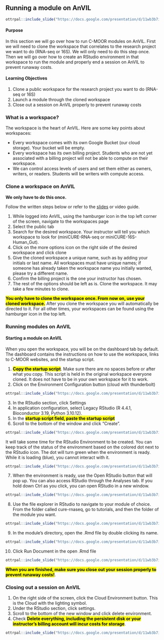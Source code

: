 
## Running a module on AnVIL

```r
ottrpal::include_slide("https://docs.google.com/presentation/d/11wb3b7i9SwrDX_WO3mWNAycd2mbY4Moy8SuT0X3XvXo/edit#slide=id.g3709d9ac459_0_250")
```

#### Purpose

In this section we will go over how to run C-MOOR modules on AnVIL. First we will need to clone the workspace that correlates to the research project we want to do (RNA-seq or 16S). We will only need to do this step once. Then we will go over how to create an RStudio environment in that workspace to run the module and properly end a session on AnVIL to prevent runaway costs.

#### Learning Objectives

1. Clone a public workspace for the research project you want to do (RNA-seq or 16S)
1. Launch a module through the cloned workspace
1. Close out a session on AnVIL properly to prevent runaway costs

### What is a workspace?

The workspace is the heart of AnVIL. Here are some key points about workspaces:

- Every workspace comes with its own Google Bucket (our cloud storage). Your bucket will be empty.
- Every workspace has its own billing project. Students who are not yet associated with a billing project will not be able to compute on their workspace.
- We can control access levels of users and set them either as owners, writers, or readers. Students will be writers with compute access.


### Clone a workspace on AnVIL

**We only have to do this once.** 

Follow the written steps below or refer to the [slides](https://docs.google.com/presentation/d/11wb3b7i9SwrDX_WO3mWNAycd2mbY4Moy8SuT0X3XvXo/edit?usp=sharing) or video guide.

1. While logged into AnVIL, using the hamburger icon in the top left corner of the screen, navigate to the workspaces page
1. Select the public tab
1. Search for the desired workspace. Your instructor will tell you which workspace to look for (miniCURE-RNA-seq or miniCURE-16S-Human_Gut).
1. Click on the more options icon on the right side of the desired workspace and click clone
1. Give the cloned workspace a unique name, such as by adding your initials or last name. All workspaces must have unique names; if someone has already taken the workspace name you initially wanted, please try a different name.
1. Confirm the billing project is the one your instructor has chosen.
1. The rest of the options should be left as is. Clone the workspace. It may take a few minutes to clone.

<mark>**You only have to clone the workspace once. From now on, use your cloned workspace.**</mark> After you clone the workspace you will automatically be directed to it. For all other times, your workspaces can be found using the hamburger icon in the top left.


### Running modules on AnVIL

#### Starting a module on AnVIL

When you open the workspace, you will be on the dashboard tab by default. The dashboard contains the instructions on how to use the workspace, links to C-MOOR websites, and the startup script.

1. <mark>**Copy the startup script**</mark>. Make sure there are no spaces before or after what you copy. This script is held in the original workspace everyone cloned. It does not have to be in your own workspace for it to work.
2. Click on the Environment Configuration button (cloud with thunderbolt)

```r
ottrpal::include_slide("https://docs.google.com/presentation/d/11wb3b7i9SwrDX_WO3mWNAycd2mbY4Moy8SuT0X3XvXo/edit#slide=id.g3709d9ac459_0_271")
```

3. In the RStudio section, click Settings
4. In application configuration, select Legacy RStudio (R 4.4.1, Bioconductor 3.19, Python 3.10.12). 
5. In the <mark>**startup script field, paste the startup script**</mark>
6. Scroll to the bottom of the window and click “Create”. 

```r
ottrpal::include_slide("https://docs.google.com/presentation/d/11wb3b7i9SwrDX_WO3mWNAycd2mbY4Moy8SuT0X3XvXo/edit#slide=id.g3709d9ac459_0_275")
```

It will take some time for the RStudio Environment to be created. You can keep track of the status of the environment based on the colored dot next to the RStudio icon. The dot will turn green when the environment is ready. While it is loading (blue), you cannot interact with it.

```r
ottrpal::include_slide("https://docs.google.com/presentation/d/11wb3b7i9SwrDX_WO3mWNAycd2mbY4Moy8SuT0X3XvXo/edit#slide=id.g3709d9ac459_0_279")
```

7. When the environment is ready, use the Open RStudio button that will pop up. You can also access RStudio through the Analyses tab. If you hold down Ctrl as you click, you can open RStudio in a new window.

```r
ottrpal::include_slide("https://docs.google.com/presentation/d/11wb3b7i9SwrDX_WO3mWNAycd2mbY4Moy8SuT0X3XvXo/edit#slide=id.g3709d9ac459_0_283")
```

8. Use the file explorer in RStudio to navigate to your module of choice. From the folder called cure-rnaseq, go to tutorials, and then the folder of the module you want.

```r
ottrpal::include_slide("https://docs.google.com/presentation/d/11wb3b7i9SwrDX_WO3mWNAycd2mbY4Moy8SuT0X3XvXo/edit#slide=id.g3709d9ac459_0_287")
```

9. In the module’s directory, open the .Rmd file by double clicking its name.

```r
ottrpal::include_slide("https://docs.google.com/presentation/d/11wb3b7i9SwrDX_WO3mWNAycd2mbY4Moy8SuT0X3XvXo/edit#slide=id.g3709d9ac459_0_291")
```

10. Click Run Document in the open .Rmd file

```r
ottrpal::include_slide("https://docs.google.com/presentation/d/11wb3b7i9SwrDX_WO3mWNAycd2mbY4Moy8SuT0X3XvXo/edit#slide=id.g3709d9ac459_0_295")
```

<mark>**When you are finished, make sure you close out your session properly to prevent runaway costs!**</mark>. 

### Closing out a session on AnVIL

1. On the right side of the screen, click the Cloud Environment button. This is the Cloud with the lighting symbol.
1. Under the RStudio section, click settings.
1. Scroll to the bottom of the new window and click delete environment.
1. Check <mark>**Delete everything, including the persistent disk or your instructor's billing account will incur costs for storage**</mark>. 

```r
ottrpal::include_slide("https://docs.google.com/presentation/d/11wb3b7i9SwrDX_WO3mWNAycd2mbY4Moy8SuT0X3XvXo/edit#slide=id.g3709d9ac459_0_299")
```

